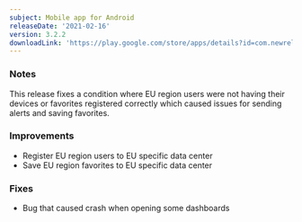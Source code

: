 ```yaml
---
subject: Mobile app for Android
releaseDate: '2021-02-16'
version: 3.2.2
downloadLink: 'https://play.google.com/store/apps/details?id=com.newrelic.rpm'
---
```


### Notes

This release fixes a condition where EU region users were not having their devices or favorites registered correctly which caused issues for sending alerts and saving favorites.

### Improvements

* Register EU region users to EU specific data center
* Save EU region favorites to EU specific data center

### Fixes

* Bug that caused crash when opening some dashboards
